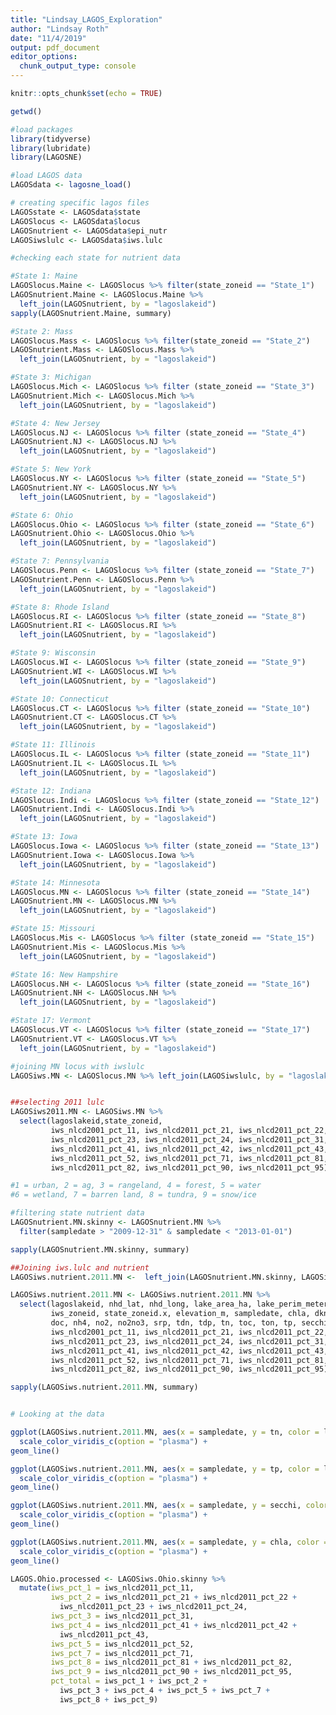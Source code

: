```yaml
---
title: "Lindsay_LAGOS_Exploration"
author: "Lindsay Roth"
date: "11/4/2019"
output: pdf_document
editor_options: 
  chunk_output_type: console
---
```


```r
knitr::opts_chunk$set(echo = TRUE)
```

```r
getwd()

#load packages
library(tidyverse)
library(lubridate)
library(LAGOSNE)

#load LAGOS data
LAGOSdata <- lagosne_load()

# creating specific lagos files
LAGOSstate <- LAGOSdata$state
LAGOSlocus <- LAGOSdata$locus
LAGOSnutrient <- LAGOSdata$epi_nutr
LAGOSiwslulc <- LAGOSdata$iws.lulc


```


```r
#checking each state for nutrient data

#State 1: Maine
LAGOSlocus.Maine <- LAGOSlocus %>% filter(state_zoneid == "State_1")
LAGOSnutrient.Maine <- LAGOSlocus.Maine %>%
  left_join(LAGOSnutrient, by = "lagoslakeid") 
sapply(LAGOSnutrient.Maine, summary)

#State 2: Mass
LAGOSlocus.Mass <- LAGOSlocus %>% filter(state_zoneid == "State_2")
LAGOSnutrient.Mass <- LAGOSlocus.Mass %>%
  left_join(LAGOSnutrient, by = "lagoslakeid") 

#State 3: Michigan
LAGOSlocus.Mich <- LAGOSlocus %>% filter (state_zoneid == "State_3")
LAGOSnutrient.Mich <- LAGOSlocus.Mich %>%
  left_join(LAGOSnutrient, by = "lagoslakeid") 

#State 4: New Jersey
LAGOSlocus.NJ <- LAGOSlocus %>% filter (state_zoneid == "State_4")
LAGOSnutrient.NJ <- LAGOSlocus.NJ %>%
  left_join(LAGOSnutrient, by = "lagoslakeid") 

#State 5: New York
LAGOSlocus.NY <- LAGOSlocus %>% filter (state_zoneid == "State_5")
LAGOSnutrient.NY <- LAGOSlocus.NY %>%
  left_join(LAGOSnutrient, by = "lagoslakeid") 

#State 6: Ohio
LAGOSlocus.Ohio <- LAGOSlocus %>% filter (state_zoneid == "State_6")
LAGOSnutrient.Ohio <- LAGOSlocus.Ohio %>%
  left_join(LAGOSnutrient, by = "lagoslakeid") 

#State 7: Pennsylvania
LAGOSlocus.Penn <- LAGOSlocus %>% filter (state_zoneid == "State_7")
LAGOSnutrient.Penn <- LAGOSlocus.Penn %>%
  left_join(LAGOSnutrient, by = "lagoslakeid") 

#State 8: Rhode Island
LAGOSlocus.RI <- LAGOSlocus %>% filter (state_zoneid == "State_8")
LAGOSnutrient.RI <- LAGOSlocus.RI %>%
  left_join(LAGOSnutrient, by = "lagoslakeid") 

#State 9: Wisconsin
LAGOSlocus.WI <- LAGOSlocus %>% filter (state_zoneid == "State_9")
LAGOSnutrient.WI <- LAGOSlocus.WI %>%
  left_join(LAGOSnutrient, by = "lagoslakeid") 

#State 10: Connecticut
LAGOSlocus.CT <- LAGOSlocus %>% filter (state_zoneid == "State_10")
LAGOSnutrient.CT <- LAGOSlocus.CT %>%
  left_join(LAGOSnutrient, by = "lagoslakeid") 

#State 11: Illinois
LAGOSlocus.IL <- LAGOSlocus %>% filter (state_zoneid == "State_11")
LAGOSnutrient.IL <- LAGOSlocus.IL %>%
  left_join(LAGOSnutrient, by = "lagoslakeid") 

#State 12: Indiana
LAGOSlocus.Indi <- LAGOSlocus %>% filter (state_zoneid == "State_12")
LAGOSnutrient.Indi <- LAGOSlocus.Indi %>%
  left_join(LAGOSnutrient, by = "lagoslakeid") 

#State 13: Iowa
LAGOSlocus.Iowa <- LAGOSlocus %>% filter (state_zoneid == "State_13")
LAGOSnutrient.Iowa <- LAGOSlocus.Iowa %>%
  left_join(LAGOSnutrient, by = "lagoslakeid")

#State 14: Minnesota
LAGOSlocus.MN <- LAGOSlocus %>% filter (state_zoneid == "State_14")
LAGOSnutrient.MN <- LAGOSlocus.MN %>%
  left_join(LAGOSnutrient, by = "lagoslakeid") 

#State 15: Missouri
LAGOSlocus.Mis <- LAGOSlocus %>% filter (state_zoneid == "State_15")
LAGOSnutrient.Mis <- LAGOSlocus.Mis %>%
  left_join(LAGOSnutrient, by = "lagoslakeid") 

#State 16: New Hampshire
LAGOSlocus.NH <- LAGOSlocus %>% filter (state_zoneid == "State_16")
LAGOSnutrient.NH <- LAGOSlocus.NH %>%
  left_join(LAGOSnutrient, by = "lagoslakeid") 

#State 17: Vermont
LAGOSlocus.VT <- LAGOSlocus %>% filter (state_zoneid == "State_17")
LAGOSnutrient.VT <- LAGOSlocus.VT %>%
  left_join(LAGOSnutrient, by = "lagoslakeid") 

```


```r

#joining MN locus with iwslulc
LAGOSiws.MN <- LAGOSlocus.MN %>% left_join(LAGOSiwslulc, by = "lagoslakeid")


##selecting 2011 lulc
LAGOSiws2011.MN <- LAGOSiws.MN %>% 
  select(lagoslakeid,state_zoneid,
         iws_nlcd2001_pct_11, iws_nlcd2011_pct_21, iws_nlcd2011_pct_22,
         iws_nlcd2011_pct_23, iws_nlcd2011_pct_24, iws_nlcd2011_pct_31,
         iws_nlcd2011_pct_41, iws_nlcd2011_pct_42, iws_nlcd2011_pct_43,
         iws_nlcd2011_pct_52, iws_nlcd2011_pct_71, iws_nlcd2011_pct_81,
         iws_nlcd2011_pct_82, iws_nlcd2011_pct_90, iws_nlcd2011_pct_95)

#1 = urban, 2 = ag, 3 = rangeland, 4 = forest, 5 = water
#6 = wetland, 7 = barren land, 8 = tundra, 9 = snow/ice


```


```r
#filtering state nutrient data
LAGOSnutrient.MN.skinny <- LAGOSnutrient.MN %>%
  filter(sampledate > "2009-12-31" & sampledate < "2013-01-01")

sapply(LAGOSnutrient.MN.skinny, summary)
```


```r
##Joining iws.lulc and nutrient
LAGOSiws.nutrient.2011.MN <-  left_join(LAGOSnutrient.MN.skinny, LAGOSiws2011.MN, by = c("lagoslakeid")) 

LAGOSiws.nutrient.2011.MN <- LAGOSiws.nutrient.2011.MN %>%
  select(lagoslakeid, nhd_lat, nhd_long, lake_area_ha, lake_perim_meters,
         iws_zoneid, state_zoneid.x, elevation_m, sampledate, chla, dkn, 
         doc, nh4, no2, no2no3, srp, tdn, tdp, tn, toc, ton, tp, secchi, 
         iws_nlcd2001_pct_11, iws_nlcd2011_pct_21, iws_nlcd2011_pct_22, 
         iws_nlcd2011_pct_23, iws_nlcd2011_pct_24, iws_nlcd2011_pct_31, 
         iws_nlcd2011_pct_41, iws_nlcd2011_pct_42, iws_nlcd2011_pct_43, 
         iws_nlcd2011_pct_52, iws_nlcd2011_pct_71, iws_nlcd2011_pct_81, 
         iws_nlcd2011_pct_82, iws_nlcd2011_pct_90, iws_nlcd2011_pct_95)

sapply(LAGOSiws.nutrient.2011.MN, summary)



```


```r
# Looking at the data

ggplot(LAGOSiws.nutrient.2011.MN, aes(x = sampledate, y = tn, color = lagoslakeid)) +
  scale_color_viridis_c(option = "plasma") +
geom_line() 

ggplot(LAGOSiws.nutrient.2011.MN, aes(x = sampledate, y = tp, color = lagoslakeid)) +
  scale_color_viridis_c(option = "plasma") +
geom_line() 

ggplot(LAGOSiws.nutrient.2011.MN, aes(x = sampledate, y = secchi, color = lagoslakeid)) +
  scale_color_viridis_c(option = "plasma") +
geom_line() 

ggplot(LAGOSiws.nutrient.2011.MN, aes(x = sampledate, y = chla, color = lagoslakeid)) +
  scale_color_viridis_c(option = "plasma") +
geom_line() 

```


```r

LAGOS.Ohio.processed <- LAGOSiws.Ohio.skinny %>%
  mutate(iws_pct_1 = iws_nlcd2011_pct_11,
         iws_pct_2 = iws_nlcd2011_pct_21 + iws_nlcd2011_pct_22 +
           iws_nlcd2011_pct_23 + iws_nlcd2011_pct_24, 
         iws_pct_3 = iws_nlcd2011_pct_31,
         iws_pct_4 = iws_nlcd2011_pct_41 + iws_nlcd2011_pct_42 + 
           iws_nlcd2011_pct_43,
         iws_pct_5 = iws_nlcd2011_pct_52,
         iws_pct_7 = iws_nlcd2011_pct_71,
         iws_pct_8 = iws_nlcd2011_pct_81 + iws_nlcd2011_pct_82,
         iws_pct_9 = iws_nlcd2011_pct_90 + iws_nlcd2011_pct_95,
         pct_total = iws_pct_1 + iws_pct_2 + 
           iws_pct_3 + iws_pct_4 + iws_pct_5 + iws_pct_7 + 
           iws_pct_8 + iws_pct_9)


```
